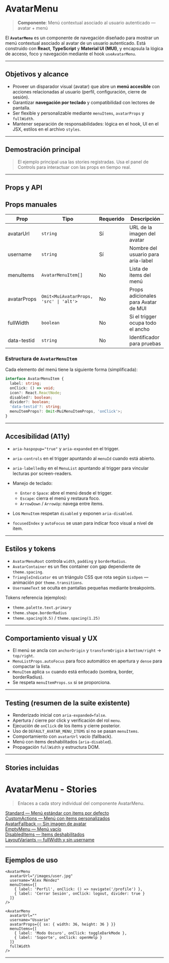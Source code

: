 
<Meta of={AvatarMenuStories} />

# AvatarMenu

> **Componente**: Menú contextual asociado al usuario autenticado — avatar + menú

El **`AvatarMenu`** es un componente de navegación diseñado para mostrar un menú
contextual asociado al avatar de un usuario autenticado. Está construido con
**React**, **TypeScript** y **Material UI (MUI)**, y encapsula la lógica de
acceso, foco y navegación mediante el hook `useAvatarMenu`.

---

## Objetivos y alcance

* Proveer un disparador visual (avatar) que abre un **menú accesible** con
  acciones relacionadas al usuario (perfil, configuración, cierre de sesión).
* Garantizar **navegación por teclado** y compatibilidad con lectores de pantalla.
* Ser flexible y personalizable mediante `menuItems`, `avatarProps` y `fullWidth`.
* Mantener separación de responsabilidades: lógica en el hook, UI en el JSX,
  estilos en el archivo `styles`.

---

## Demostración principal

<Primary />

> El ejemplo principal usa las stories registradas. Usa el panel de Controls para
> interactuar con las props en tiempo real.

---

## Props y API

## Props manuales
<table>
  <thead>
    <tr>
      <th>Prop</th>
      <th>Tipo</th>
      <th>Requerido</th>
      <th>Descripción</th>
    </tr>
  </thead>
  <tbody>
    <tr>
      <td>avatarUrl</td>
      <td><code>string</code></td>
      <td>Sí</td>
      <td>URL de la imagen del avatar</td>
    </tr>
    <tr>
      <td>username</td>
      <td><code>string</code></td>
      <td>Sí</td>
      <td>Nombre del usuario para aria-label</td>
    </tr>
    <tr>
      <td>menuItems</td>
      <td><code>AvatarMenuItem[]</code></td>
      <td>No</td>
      <td>Lista de items del menú</td>
    </tr>
    <tr>
      <td>avatarProps</td>
      <td><code>Omit&lt;MuiAvatarProps, 'src' | 'alt'&gt;</code></td>
      <td>No</td>
      <td>Props adicionales para Avatar de MUI</td>
    </tr>
    <tr>
      <td>fullWidth</td>
      <td><code>boolean</code></td>
      <td>No</td>
      <td>Si el trigger ocupa todo el ancho</td>
    </tr>
    <tr>
      <td>data-testid</td>
      <td><code>string</code></td>
      <td>No</td>
      <td>Identificador para pruebas</td>
    </tr>
  </tbody>
</table>

### Estructura de `AvatarMenuItem`

Cada elemento del menú tiene la siguiente forma (simplificada):

```ts
interface AvatarMenuItem {
  label: string;
  onClick: () => void;
  icon?: React.ReactNode;
  disabled?: boolean;
  divider?: boolean;
  'data-testid'?: string;
  menuItemProps?: Omit<MuiMenuItemProps, 'onClick'>;
}
```

---

## Accesibilidad (A11y)

* `aria-haspopup="true"` y `aria-expanded` en el trigger.
* `aria-controls` en el trigger apuntando al `menuId` cuando está abierto.
* `aria-labelledby` en el `MenuList` apuntando al trigger para vincular lecturas por screen-readers.
* Manejo de teclado:

  * `Enter` o `Space`: abre el menú desde el trigger.
  * `Escape`: cierra el menú y restaura foco.
  * `ArrowDown` / `ArrowUp`: navega entre ítems.
* Los `MenuItem` respetan `disabled` y exponen `aria-disabled`.
* `focusedIndex` y `autoFocus` se usan para indicar foco visual a nivel de item.

---

## Estilos y tokens

* `AvatarMenuRoot` controla `width`, `padding` y `borderRadius`.
* `AvatarContainer` es un flex container con gap dependiente de `theme.spacing`.
* `TriangleIndicator` es un triángulo CSS que rota según `$isOpen` — animación por `theme.transitions`.
* `UsernameText` se oculta en pantallas pequeñas mediante breakpoints.

Tokens referencia (ejemplos):

* `theme.palette.text.primary`
* `theme.shape.borderRadius`
* `theme.spacing(0.5)` / `theme.spacing(1.25)`

---

## Comportamiento visual y UX

* El menú se ancla con `anchorOrigin` y `transformOrigin` a `bottom/right` -> `top/right`.
* `MenuListProps.autoFocus` para foco automático en apertura y `dense` para compactar la lista.
* `MenuItem` aplica `sx` cuando está enfocado (sombra, border, borderRadius).
* Se respeta `menuItemProps.sx` si se proporciona.

---

## Testing (resumen de la suite existente)

* Renderizado inicial con `aria-expanded=false`.
* Apertura / cierre por click y verificación del rol `menu`.
* Ejecución de `onClick` de los ítems y cierre posterior.
* Uso de `DEFAULT_AVATAR_MENU_ITEMS` si no se pasan `menuItems`.
* Comportamiento con `avatarUrl` vacío (fallback).
* Menú con items deshabilitados (`aria-disabled`).
* Propagación `fullWidth` y estructura DOM.

---

## Stories incluidas

# AvatarMenu - Stories

> Enlaces a cada story individual del componente AvatarMenu.

<a href="?/iframe.html?globals=&id=navigation-avatarmenu--standard">Standard — Menú estándar con items por defecto</a>
<br />
<a href="?/iframe.html?globals=&id=navigation-avatarmenu--custom-actions&viewMode=story">CustomActions — Menú con items personalizados</a>
<br />
<a href="?/iframe.html?globals=&args=&id=navigation-avatarmenu--avatar-fallback&viewMode=story" >AvatarFallback — Sin imagen de avatar</a>
<br />
<a href="?/iframe.html?globals=&args=&id=navigation-avatarmenu--empty-menu&viewMode=story">EmptyMenu — Menú vacío</a>
<br />
<a href="?/iframe.html?globals=&args=&id=navigation-avatarmenu--disabled-items&viewMode=story">DisabledItems — Items deshabilitados</a>
<br />
<a href="?/iframe.html?globals=&args=&id=navigation-avatarmenu--layout-variants&viewMode=story">LayoutVariants — fullWidth y sin username</a>

---

## Ejemplos de uso

```tsx
<AvatarMenu
  avatarUrl="/images/user.jpg"
  username="Alex Méndez"
  menuItems={[
    { label: 'Perfil', onClick: () => navigate('/profile') },
    { label: 'Cerrar Sesión', onClick: logout, divider: true }
  ]}
/>
```

```tsx
<AvatarMenu
  avatarUrl=""
  username="Usuario"
  avatarProps={{ sx: { width: 36, height: 36 } }}
  menuItems={[
    { label: 'Modo Oscuro', onClick: toggleDarkMode },
    { label: 'Soporte', onClick: openHelp }
  ]}
  fullWidth
/>
```

---
